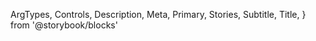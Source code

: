   ArgTypes,
  Controls,
  Description,
  Meta,
  Primary,
  Stories,
  Subtitle,
  Title,
} from '@storybook/blocks'


<Meta of={ToolbarDropdownStories} />

<Title />

<Subtitle />

<Description />

---

## Props

On top of all the props, attributes and event handler you can set on a
`<Dropdown />` component (and thus on a`<div />` element) (except for
`condensed` and the `trigger`), you can also pass the 'active', 'icon',
'iconOnly', 'iconPosition' and 'label' props of a `<ToolbarButton />` component
that will be used as the trigger of the dropdown.  
Also, you can pass the following props:

<ArgTypes />

<Stories includePrimary={false} title="ToolbarDropdowns" />

## Playground

<Primary />

<Controls />
